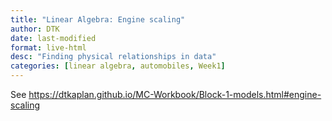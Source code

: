 ```yaml
---
title: "Linear Algebra: Engine scaling"
author: DTK
date: last-modified
format: live-html
desc: "Finding physical relationships in data"
categories: [linear algebra, automobiles, Week1]
---
```


See <https://dtkaplan.github.io/MC-Workbook/Block-1-models.html#engine-scaling>

